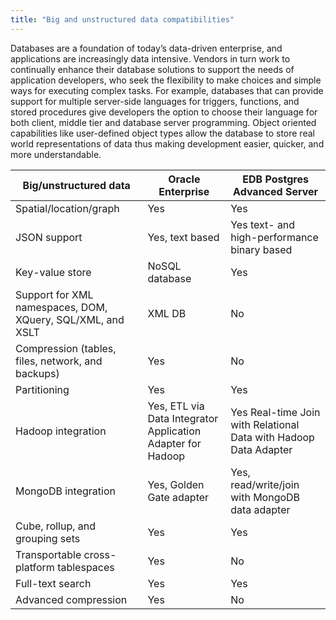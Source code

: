 ```yaml
---
title: "Big and unstructured data compatibilities"
--- 
```


Databases are a foundation of today’s data-driven enterprise, and applications are increasingly data intensive. Vendors in turn work to continually enhance their database solutions to support the needs of application developers, who seek the flexibility to make choices and simple ways for executing complex tasks. For example, databases that can provide support for multiple server-side languages for triggers, functions, and stored procedures give developers the option to choose their language for both client, middle tier and database server programming. Object oriented capabilities like user-defined object types allow the database to store real world representations of data thus making development easier, quicker, and more understandable.

| Big/unstructured data      | Oracle Enterprise            | EDB Postgres Advanced Server  |
|----------------------------|------------------------------|-------------------------------|
| Spatial/location/graph     | Yes                          | Yes                           |
| JSON support               | Yes, text based              | Yes text- and high-performance binary based |
| Key-value store            | NoSQL database               | Yes                           |
| Support for XML namespaces, DOM, XQuery, SQL/XML, and XSLT | XML DB | No                  | 
| Compression (tables, files, network, and backups) | Yes   | No                            |
| Partitioning                       | Yes                  | Yes                           |
| Hadoop integration         | Yes, ETL via Data Integrator Application Adapter for Hadoop | Yes Real-time Join with Relational Data with Hadoop Data Adapter |
| MongoDB integration        | Yes, Golden Gate adapter     | Yes, read/write/join with MongoDB data adapter |
| Cube, rollup, and grouping sets | Yes                     | Yes                            | 
| Transportable cross-platform tablespaces | Yes            | No                             |
| Full-text search           | Yes                          | Yes                            |
| Advanced compression       | Yes                          | No                             |
